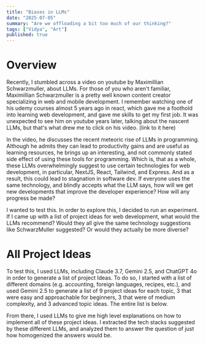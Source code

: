 ```yaml
---
title: "Biases in LLMs"
date: "2025-07-05"
summary: "Are we offloading a bit too much of our thinking?"
tags: ["Vidya", "Art"]
published: true
---
```



<div class="flex flex-col gap-4">
  <h1>Overview</h1>
  <p>
    Recently, I stumbled across a video on youtube by Maximillian Schwarzmuller,
    about LLMs. For those of you who aren't familiar, Maximillian Schwarzmuller
    is a pretty well known content creator specializing in web and mobile
    development. I remember watching one of his udemy courses almost 5 years ago
    in react, which gave me a foothold into learning web development, and gave
    me skills to get my first job. It was unexpected to see him on youtube years
    later, talking about the nascent LLMs, but that's what drew me to click on
    his video. (link to it here)
  </p>
  <p>
    In the video, he discusses the recent meteoric rise of LLMs in programming.
    Although he admits they can lead to productivity gains and are useful as
    learning resources, he brings up an interesting, and not commonly stated
    side effect of using these tools for programming. Which is, that as a whole,
    these LLMs overwhelmingly suggest to use certain technologies for web
    development, in particular, NextJS, React, Tailwind, and Express. And as a
    result, this could lead to stagnation in software dev. If everyone uses the
    same technology, and blindly accepts what the LLM says, how will we get new
    developments that improve the developer experience? How will any progress be
    made?
  </p>
  <p>
    I wanted to test this. In order to explore this, I decided to run an
    experiment. If I came up with a list of project ideas for web development,
    what would the LLMs recommend? Would they all give the same technology
    suggestions like SchwarzMuller suggested? Or would they actually be more
    diverse?
  </p>
</div>

<div class="flex flex-col gap-4">
  <h1>All Project Ideas</h1>
  <p>
    To test this, I used LLMs, including Claude 3.7, Gemini 2.5, and ChatGPT 4o
    in order to generate a list of project Ideas. To do so, I started with a
    list of different domains (e.g. accounting, foreign languages, recipes,
    etc.), and used Gemini 2.5 to generate a list of 9 project ideas for each
    topic, 3 that were easy and approachable for beginners, 3 that were of
    medium complexity, and 3 advanced topic ideas. The entire list is below.
  </p>
  <AllCategories />
  <p>
    From there, I used LLMs to give me high level explanations on how to
    implement all of these project ideas. I extracted the tech stacks suggested
    by these different LLMs, and analyzed them to answer the question of just
    how homogenized the answers would be.
  </p>
  <Technologies />
</div>
